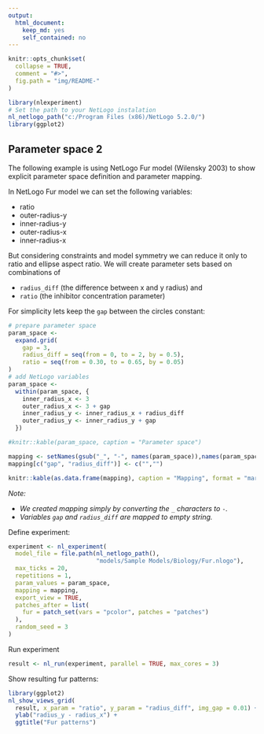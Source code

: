 ```yaml
---
output: 
  html_document: 
    keep_md: yes
    self_contained: no
---
```


```r
knitr::opts_chunk$set(
  collapse = TRUE,
  comment = "#>",
  fig.path = "img/README-"
)
```


```r
library(nlexperiment)
# Set the path to your NetLogo instalation
nl_netlogo_path("c:/Program Files (x86)/NetLogo 5.2.0/") 
library(ggplot2)
```


## Parameter space 2
The following example is using NetLogo Fur model (Wilensky 2003) to show 
explicit parameter space definition and parameter mapping.

In NetLogo Fur model we can set the following variables:

* ratio 
* outer-radius-y
* inner-radius-y
* outer-radius-x
* inner-radius-x

But considering constraints and model symmetry
we can reduce it only to ratio and ellipse aspect ratio. We will
create parameter sets based on combinations of

* `radius_diff` (the difference between x and y radius) and
* `ratio` (the inhibitor concentration parameter)

For simplicity lets keep the `gap` between the circles constant:

```r
# prepare parameter space
param_space <- 
  expand.grid(
    gap = 3, 
    radius_diff = seq(from = 0, to = 2, by = 0.5), 
    ratio = seq(from = 0.30, to = 0.65, by = 0.05)
)
# add NetLogo variables
param_space <- 
  within(param_space, {
    inner_radius_x <- 3
    outer_radius_x <- 3 + gap
    inner_radius_y <- inner_radius_x + radius_diff
    outer_radius_y <- inner_radius_y + gap
  })

#knitr::kable(param_space, caption = "Parameter space")

mapping <- setNames(gsub("_", "-", names(param_space)),names(param_space))
mapping[c("gap", "radius_diff")] <- c("","")

knitr::kable(as.data.frame(mapping), caption = "Mapping", format = "markdown")
```

_Note:_ 

* _We created mapping simply by converting the `_` characters to `-`._ 
* _Variables `gap` and `radius_diff` are mapped to empty string._

Define experiment:

```r
experiment <- nl_experiment( 
  model_file = file.path(nl_netlogo_path(), 
                         "models/Sample Models/Biology/Fur.nlogo"), 
  max_ticks = 20,
  repetitions = 1,
  param_values = param_space,
  mapping = mapping,  
  export_view = TRUE,
  patches_after = list(
    fur = patch_set(vars = "pcolor", patches = "patches")
  ),
  random_seed = 3
)
```

Run experiment
```r
result <- nl_run(experiment, parallel = TRUE, max_cores = 3)  
```

Show resulting fur patterns:
```r
library(ggplot2)
nl_show_views_grid(
  result, x_param = "ratio", y_param = "radius_diff", img_gap = 0.01) + 
  ylab("radius_y - radius_x") +
  ggtitle("Fur patterns")
```

